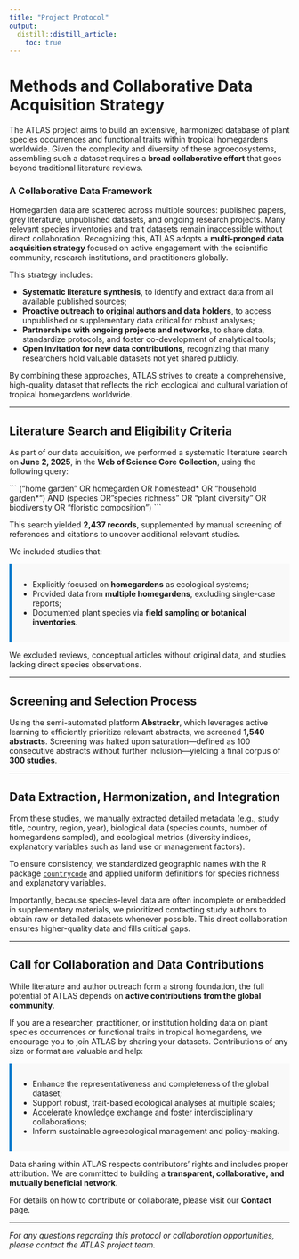 ```yaml
---
title: "Project Protocol"
output:
  distill::distill_article:
    toc: true
---
```


# Methods and Collaborative Data Acquisition Strategy

The ATLAS project aims to build an extensive, harmonized database of plant species occurrences and functional traits within tropical homegardens worldwide. Given the complexity and diversity of these agroecosystems, assembling such a dataset requires a **broad collaborative effort** that goes beyond traditional literature reviews.

### A Collaborative Data Framework

Homegarden data are scattered across multiple sources: published papers, grey literature, unpublished datasets, and ongoing research projects. Many relevant species inventories and trait datasets remain inaccessible without direct collaboration. Recognizing this, ATLAS adopts a **multi-pronged data acquisition strategy** focused on active engagement with the scientific community, research institutions, and practitioners globally.

This strategy includes:

- **Systematic literature synthesis**, to identify and extract data from all available published sources;
- **Proactive outreach to original authors and data holders**, to access unpublished or supplementary data critical for robust analyses;
- **Partnerships with ongoing projects and networks**, to share data, standardize protocols, and foster co-development of analytical tools;
- **Open invitation for new data contributions**, recognizing that many researchers hold valuable datasets not yet shared publicly.

By combining these approaches, ATLAS strives to create a comprehensive, high-quality dataset that reflects the rich ecological and cultural variation of tropical homegardens worldwide.

---

## Literature Search and Eligibility Criteria

As part of our data acquisition, we performed a systematic literature search on **June 2, 2025**, in the **Web of Science Core Collection**, using the following query:



\`\`\`
("home garden" OR homegarden OR homestead* OR "household garden*") AND (species OR "species richness" OR "plant diversity" OR biodiversity OR "floristic composition")
\`\`\`


This search yielded **2,437 records**, supplemented by manual screening of references and citations to uncover additional relevant studies.

We included studies that:

<div style="background:#f9f9f9; padding:1em; border-left:4px solid #007acc; margin-bottom:1em;">
<ul>
<li>Explicitly focused on <strong>homegardens</strong> as ecological systems;</li>
<li>Provided data from <strong>multiple homegardens</strong>, excluding single-case reports;</li>
<li>Documented plant species via <strong>field sampling or botanical inventories</strong>.</li>
</ul>
</div>

We excluded reviews, conceptual articles without original data, and studies lacking direct species observations.

---

## Screening and Selection Process

Using the semi-automated platform **Abstrackr**, which leverages active learning to efficiently prioritize relevant abstracts, we screened **1,540 abstracts**. Screening was halted upon saturation—defined as 100 consecutive abstracts without further inclusion—yielding a final corpus of **300 studies**.

---

## Data Extraction, Harmonization, and Integration

From these studies, we manually extracted detailed metadata (e.g., study title, country, region, year), biological data (species counts, number of homegardens sampled), and ecological metrics (diversity indices, explanatory variables such as land use or management factors).

To ensure consistency, we standardized geographic names with the R package [`countrycode`](https://cran.r-project.org/package=countrycode) and applied uniform definitions for species richness and explanatory variables.

Importantly, because species-level data are often incomplete or embedded in supplementary materials, we prioritized contacting study authors to obtain raw or detailed datasets whenever possible. This direct collaboration ensures higher-quality data and fills critical gaps.

---

## Call for Collaboration and Data Contributions

While literature and author outreach form a strong foundation, the full potential of ATLAS depends on **active contributions from the global community**.

If you are a researcher, practitioner, or institution holding data on plant species occurrences or functional traits in tropical homegardens, we encourage you to join ATLAS by sharing your datasets. Contributions of any size or format are valuable and help:

<div style="background:#f9f9f9; padding:1em; border-left:4px solid #007acc; margin-bottom:1em;">
<ul>
<li>Enhance the representativeness and completeness of the global dataset;</li>
<li>Support robust, trait-based ecological analyses at multiple scales;</li>
<li>Accelerate knowledge exchange and foster interdisciplinary collaborations;</li>
<li>Inform sustainable agroecological management and policy-making.</li>
</ul>
</div>

Data sharing within ATLAS respects contributors’ rights and includes proper attribution. We are committed to building a **transparent, collaborative, and mutually beneficial network**.

For details on how to contribute or collaborate, please visit our **Contact** page.

---

*For any questions regarding this protocol or collaboration opportunities, please contact the ATLAS project team.*

